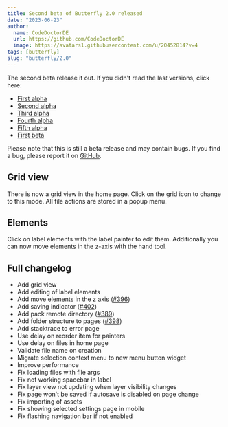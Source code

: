 ```yaml
---
title: Second beta of Butterfly 2.0 released
date: "2023-06-23"
author:
  name: CodeDoctorDE
  url: https://github.com/CodeDoctorDE
  image: https://avatars1.githubusercontent.com/u/20452814?v=4
tags: [butterfly]
slug: "butterfly/2.0"
---
```


The second beta release it out. If you didn't read the last versions, click here:

- [First alpha](/butterfly/2.0.0-alpha.0)
- [Second alpha](/butterfly/2.0.0-alpha.1)
- [Third alpha](/butterfly/2.0.0-alpha.2)
- [Fourth alpha](/butterfly/2.0.0-alpha.3)
- [Fifth alpha](/butterfly/2.0.0-alpha.4)
- [First beta](/butterfly/2.0.0-beta.0)

Please note that this is still a beta release and may contain bugs. If you find a bug, please report it on [GitHub](https://linwood.dev/butterfly/report).

## Grid view

There is now a grid view in the home page. Click on the grid icon to change to this mode.
All file actions are stored in a popup menu.

## Elements

Click on label elements with the label painter to edit them.
Additionally you can now move elements in the z-axis with the hand tool.

## Full changelog

* Add grid view
* Add editing of label elements
* Add move elements in the z axis ([#396](https://github.com/LinwoodDev/Butterfly/issues/396))
* Add saving indicator ([#402](https://github.com/LinwoodDev/Butterfly/issues/402))
* Add pack remote directory ([#389](https://github.com/LinwoodDev/Butterfly/issues/389))
* Add folder structure to pages ([#398](https://github.com/LinwoodDev/Butterfly/issues/398))
* Add stacktrace to error page
* Use delay on reorder item for painters
* Use delay on files in home page
* Validate file name on creation
* Migrate selection context menu to new menu button widget
* Improve performance
* Fix loading files with file args
* Fix not working spacebar in label
* Fix layer view not updating when layer visibility changes
* Fix page won't be saved if autosave is disabled on page change
* Fix importing of assets
* Fix showing selected settings page in mobile
* Fix flashing navigation bar if not enabled
